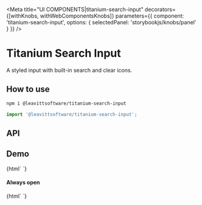 

<Meta
  title="UI COMPONENTS|titanium-search-input"
  decorators={[withKnobs, withWebComponentsKnobs]}
  parameters={{ component: 'titanium-search-input', options: { selectedPanel: 'storybookjs/knobs/panel' } }}
/>

# Titanium Search Input

A styled input with built-in search and clear icons.

## How to use

```bash
npm i @leavittsoftware/titanium-search-input
```

```js
import '@leavittsoftware/titanium-search-input';
```

## API

<Props of="titanium-search-input" />

## Demo

<Preview withToolbar>
  <Story name="Docs">
    {html`
      <titanium-search-input placeholder="Search elephants"></titanium-search-input>
    `}
  </Story>
</Preview>

#### Always open

<Preview>
  <Story name="Open">
    {html`
      <titanium-search-input placeholder="Search elephants" prevent-collapse></titanium-search-input>
    `}
  </Story>
</Preview>
